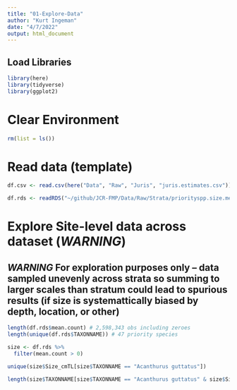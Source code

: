 ```yaml
---
title: "01-Explore-Data"
author: "Kurt Ingeman"
date: "4/7/2022"
output: html_document
---
```


## Load Libraries

```r
library(here)
library(tidyverse)
library(ggplot2)
```

# Clear Environment

```r
rm(list = ls())
```


# Read data (template)

```r
df.csv <- read.csv(here("Data", "Raw", "Juris", "juris.estimates.csv"))

df.rds <- readRDS("~/github/JCR-FMP/Data/Raw/Strata/priorityspp.size.meancount.site.strataN2.rds")
```


# Explore Site-level data across dataset (*WARNING*)

## *WARNING* For exploration purposes only -- data sampled unevenly across strata so summing to larger scales than stratum could lead to spurious results (if size is systemattically biased by depth, location, or other) 

```r

length(df.rds$mean.count) # 2,598,343 obs including zeroes
length(unique(df.rds$TAXONNAME)) # 47 priority species

size <- df.rds %>% 
  filter(mean.count > 0)

unique(size$Size_cmTL[size$TAXONNAME == "Acanthurus guttatus"])

length(size$TAXONNAME[size$TAXONNAME == "Acanthurus guttatus" & size$Size_cmTL == 6])
```


